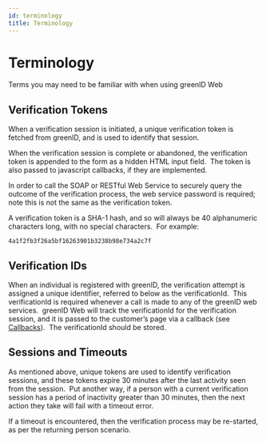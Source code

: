 ```yaml
---
id: terminology
title: Terminology
---
```


# Terminology

Terms you may need to be familiar with when using greenID Web

## Verification Tokens

When a verification session is initiated, a unique verification token is fetched from greenID, and is used to identify that session.

When the verification session is complete or abandoned, the verification token is appended to the form as a hidden HTML input field.  The token is also passed to javascript callbacks, if they are implemented.

In order to call the SOAP or RESTful Web Service to securely query the outcome of the verification process, the web service password is required; note this is not the same as the verification token.

A verification token is a SHA-1 hash, and so will always be 40 alphanumeric characters long, with no special characters.  For example:

```
4a1f2fb3f26a5bf16263901b3238b98e734a2c7f
```

## Verification IDs

When an individual is registered with greenID, the verification attempt is assigned a unique identifier, referred to below as the verificationId.  This verificationId is required whenever a call is made to any of the greenID web services.  greenID Web will track the verificationId for the verification session, and it is passed to the customer’s page via a callback (see [Callbacks](https://vixverify.atlassian.net/wiki/spaces/GREEN/pages/359204260/Callbacks)).  The verificationId should be stored.

## Sessions and Timeouts

As mentioned above, unique tokens are used to identify verification sessions, and these tokens expire 30 minutes after the last activity seen from the session.  Put another way, if a person with a current verification session has a period of inactivity greater than 30 minutes, then the next action they take will fail with a timeout error.

If a timeout is encountered, then the verification process may be re-started, as per the returning person scenario.
